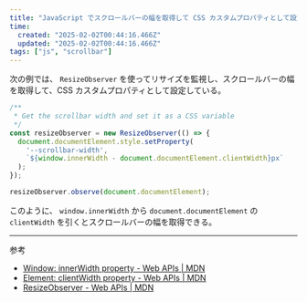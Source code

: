 ```yaml
---
title: "JavaScript でスクロールバーの幅を取得して CSS カスタムプロパティとして設定する"
time:
  created: "2025-02-02T00:44:16.466Z"
  updated: "2025-02-02T00:44:16.466Z"
tags: ["js", "scrollbar"]
---
```


次の例では、 `ResizeObserver` を使ってリサイズを監視し、スクロールバーの幅を取得して、CSS カスタムプロパティとして設定している。

```ts title="set-scrollbar-width.ts"
/**
 * Get the scrollbar width and set it as a CSS variable
 */
const resizeObserver = new ResizeObserver(() => {
  document.documentElement.style.setProperty(
    '--scrollbar-width',
    `${window.innerWidth - document.documentElement.clientWidth}px`
  );
});

resizeObserver.observe(document.documentElement);
```

このように、 `window.innerWidth` から `document.documentElement` の `clientWidth` を引くとスクロールバーの幅を取得できる。

---

参考

- [Window: innerWidth property - Web APIs | MDN](https://developer.mozilla.org/en-US/docs/Web/API/Window/innerWidth)
- [Element: clientWidth property - Web APIs | MDN](https://developer.mozilla.org/en-US/docs/Web/API/Element/clientWidth)
- [ResizeObserver - Web APIs | MDN](https://developer.mozilla.org/en-US/docs/Web/API/ResizeObserver)


